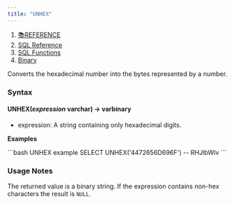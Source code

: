 ```yaml
---
title: "UNHEX"
---
```


1. [📚REFERENCE](/reference)
2. [SQL Reference](/reference/sql-reference)
3. [SQL Functions](/reference/sql-reference/all-functions)
4. [Binary](/reference/sql-reference/all-functions/binary)

Converts the hexadecimal number into the bytes represented by a number.

### Syntax

#### UNHEX(*expression* varchar) → varbinary

* expression: A string containing only hexadecimal digits.

**Examples**

<CodeGroup>
  ```bash UNHEX example
  SELECT UNHEX('4472656D696F')
  -- RHJlbWlv
  ```
</CodeGroup>

### Usage Notes

The returned value is a binary string. If the expression contains non-hex characters the result is `NULL`.
